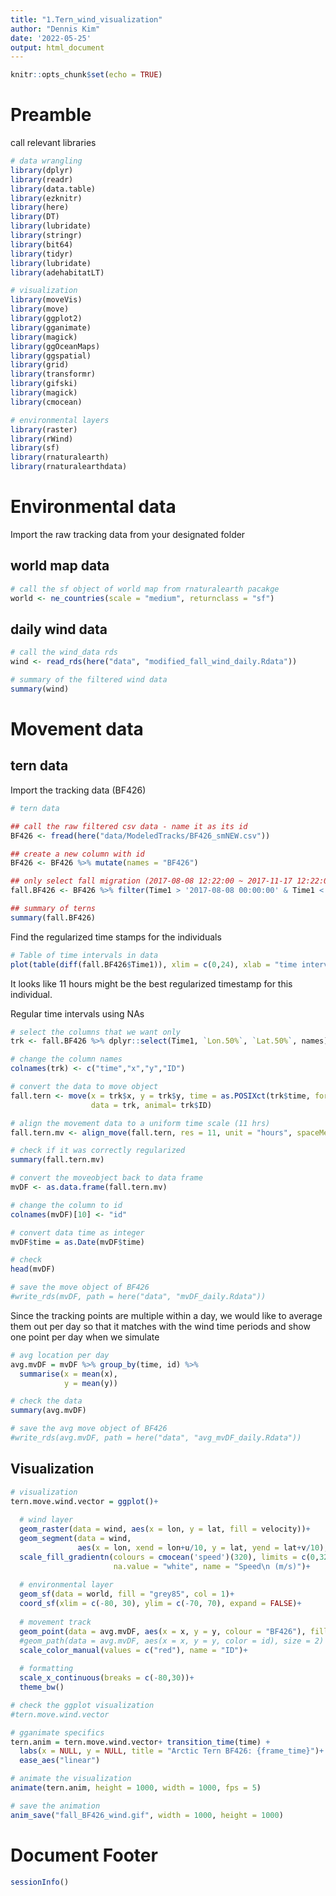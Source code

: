 ---
title: "1.Tern_wind_visualization"
author: "Dennis Kim"
date: '2022-05-25'
output: html_document
---

```{r setup, include=FALSE}
knitr::opts_chunk$set(echo = TRUE)
```

# Preamble 

call relevant libraries 
```{r import_libraries}
# data wrangling 
library(dplyr)
library(readr)
library(data.table)
library(ezknitr)
library(here)
library(DT)
library(lubridate)
library(stringr)
library(bit64)
library(tidyr)
library(lubridate)
library(adehabitatLT)

# visualization
library(moveVis)
library(move)
library(ggplot2)
library(gganimate)
library(magick)
library(ggOceanMaps)
library(ggspatial)
library(grid)
library(transformr)
library(gifski)
library(magick)
library(cmocean)

# environmental layers 
library(raster)
library(rWind)
library(sf)
library(rnaturalearth)
library(rnaturalearthdata)
```

# Environmental data

Import the raw tracking data from your designated folder 

## world map data 
```{r ocean data}
# call the sf object of world map from rnaturalearth pacakge
world <- ne_countries(scale = "medium", returnclass = "sf")
```

## daily wind data
```{r wind data}
# call the wind_data rds
wind <- read_rds(here("data", "modified_fall_wind_daily.Rdata"))

# summary of the filtered wind data
summary(wind)
```

# Movement data

## tern data

Import the tracking data (BF426)
```{r tern data}
# tern data

## call the raw filtered csv data - name it as its id 
BF426 <- fread(here("data/ModeledTracks/BF426_smNEW.csv"))

## create a new column with id 
BF426 <- BF426 %>% mutate(names = "BF426")

## only select fall migration (2017-08-08 12:22:00 ~ 2017-11-17 12:22:00)
fall.BF426 <- BF426 %>% filter(Time1 > '2017-08-08 00:00:00' & Time1 < "2017-11-17 23:59:59")

## summary of terns 
summary(fall.BF426)
```

Find the regularized time stamps for the individuals 
```{r fall migratiom BF426}
# Table of time intervals in data 
plot(table(diff(fall.BF426$Time1)), xlim = c(0,24), xlab = "time interval (hour)", ylab = "count")
```
It looks like 11 hours might be the best regularized timestamp for this individual. 

Regular time intervals using NAs 
```{r regularized the time}
# select the columns that we want only
trk <- fall.BF426 %>% dplyr::select(Time1, `Lon.50%`, `Lat.50%`, names)

# change the column names 
colnames(trk) <- c("time","x","y","ID")

# convert the data to move object
fall.tern <- move(x = trk$x, y = trk$y, time = as.POSIXct(trk$time, format = "%Y-%m-%d %H:%M:%OS", tz="UTC"),
                  data = trk, animal= trk$ID)

# align the movement data to a uniform time scale (11 hrs)
fall.tern.mv <- align_move(fall.tern, res = 11, unit = "hours", spaceMethod = "greatcircle")

# check if it was correctly regularized 
summary(fall.tern.mv)

# convert the moveobject back to data frame 
mvDF <- as.data.frame(fall.tern.mv)

# change the column to id 
colnames(mvDF)[10] <- "id"

# convert data time as integer 
mvDF$time = as.Date(mvDF$time)

# check
head(mvDF)

# save the move object of BF426
#write_rds(mvDF, path = here("data", "mvDF_daily.Rdata"))
```

Since the tracking points are multiple within a day, we would like to average them out per day so that it matches with the wind time periods and show one point per day when we simulate
```{r further trk modification}
# avg location per day 
avg.mvDF = mvDF %>% group_by(time, id) %>% 
  summarise(x = mean(x),
            y = mean(y))

# check the data 
summary(avg.mvDF)

# save the avg move object of BF426
#write_rds(avg.mvDF, path = here("data", "avg_mvDF_daily.Rdata"))
```


## Visualization
```{r mv and wind visualization}
# visualization 
tern.move.wind.vector = ggplot()+
  
  # wind layer
  geom_raster(data = wind, aes(x = lon, y = lat, fill = velocity))+
  geom_segment(data = wind,
               aes(x = lon, xend = lon+u/10, y = lat, yend = lat+v/10), arrow = arrow(length = unit(0.2, "cm")))+
  scale_fill_gradientn(colours = cmocean('speed')(320), limits = c(0,32), 
                       na.value = "white", name = "Speed\n (m/s)")+
  
  # environmental layer
  geom_sf(data = world, fill = "grey85", col = 1)+
  coord_sf(xlim = c(-80, 30), ylim = c(-70, 70), expand = FALSE)+
  
  # movement track 
  geom_point(data = avg.mvDF, aes(x = x, y = y, colour = "BF426"), fill = "red",alpha = 1, shape = 21, size = 4) + 
  #geom_path(data = avg.mvDF, aes(x = x, y = y, color = id), size = 2) +
  scale_color_manual(values = c("red"), name = "ID")+
  
  # formatting
  scale_x_continuous(breaks = c(-80,30))+
  theme_bw()

# check the ggplot visualization
#tern.move.wind.vector

# gganimate specifics 
tern.anim = tern.move.wind.vector+ transition_time(time) +
  labs(x = NULL, y = NULL, title = "Arctic Tern BF426: {frame_time}")+ 
  ease_aes("linear")

# animate the visualization
animate(tern.anim, height = 1000, width = 1000, fps = 5)

# save the animation 
anim_save("fall_BF426_wind.gif", width = 1000, height = 1000)
```


# Document Footer
```{r}
sessionInfo()
```